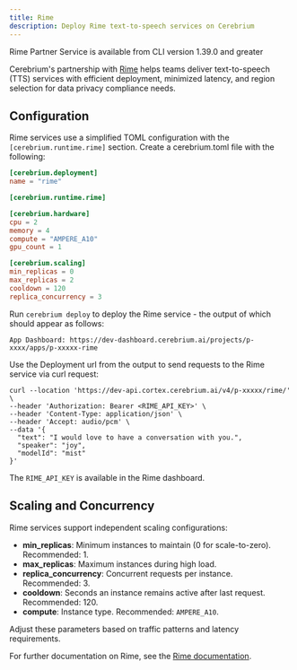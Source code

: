 ```yaml
---
title: Rime
description: Deploy Rime text-to-speech services on Cerebrium
---
```


<Note>
  Rime Partner Service is available from CLI version 1.39.0 and greater
</Note>

Cerebrium's partnership with [Rime](https://www.rime.ai/) helps teams deliver text-to-speech (TTS) services with efficient deployment, minimized latency, and region selection for data privacy compliance needs.

## Configuration

Rime services use a simplified TOML configuration with the `[cerebrium.runtime.rime]` section. Create a cerebrium.toml file with the following:

```toml
[cerebrium.deployment]
name = "rime"

[cerebrium.runtime.rime]

[cerebrium.hardware]
cpu = 2
memory = 4
compute = "AMPERE_A10"
gpu_count = 1

[cerebrium.scaling]
min_replicas = 0
max_replicas = 2
cooldown = 120
replica_concurrency = 3
```

Run `cerebrium deploy` to deploy the Rime service - the output of which should appear as follows:

```
App Dashboard: https://dev-dashboard.cerebrium.ai/projects/p-xxxx/apps/p-xxxxx-rime
```

Use the Deployment url from the output to send requests to the Rime service via curl request:

```
curl --location 'https://dev-api.cortex.cerebrium.ai/v4/p-xxxxx/rime/' \
--header 'Authorization: Bearer <RIME_API_KEY>' \
--header 'Content-Type: application/json' \
--header 'Accept: audio/pcm' \
--data '{
  "text": "I would love to have a conversation with you.",
  "speaker": "joy",
  "modelId": "mist"
}'
```

The `RIME_API_KEY` is available in the Rime dashboard.

## Scaling and Concurrency

Rime services support independent scaling configurations:

- **min_replicas**: Minimum instances to maintain (0 for scale-to-zero). Recommended: 1.
- **max_replicas**: Maximum instances during high load.
- **replica_concurrency**: Concurrent requests per instance. Recommended: 3.
- **cooldown**: Seconds an instance remains active after last request. Recommended: 120.
- **compute**: Instance type. Recommended: `AMPERE_A10`.

Adjust these parameters based on traffic patterns and latency requirements.

For further documentation on Rime, see the [Rime documentation](https://docs.rime.ai/).
